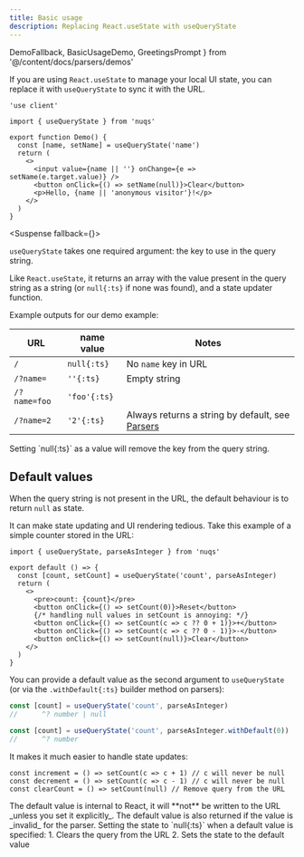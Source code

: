 ```yaml
---
title: Basic usage
description: Replacing React.useState with useQueryState
---
```


  DemoFallback,
  BasicUsageDemo,
  GreetingsPrompt
} from '@/content/docs/parsers/demos'

If you are using `React.useState` to manage your local UI state,
you can replace it with `useQueryState` to sync it with the URL.

```tsx
'use client'

import { useQueryState } from 'nuqs'

export function Demo() {
  const [name, setName] = useQueryState('name')
  return (
    <>
      <input value={name || ''} onChange={e => setName(e.target.value)} />
      <button onClick={() => setName(null)}>Clear</button>
      <p>Hello, {name || 'anonymous visitor'}!</p>
    </>
  )
}
```

<Suspense fallback={<DemoFallback/>}>
  <BasicUsageDemo />
</Suspense>

`useQueryState` takes one required argument: the key to use in the query string.

Like `React.useState`, it returns an array with the value present in the query
string as a string (or `null{:ts}` if none was found), and a state updater function.

Example outputs for our demo example:

| URL          | name value   | Notes                                                             |
| ------------ | ------------ | ----------------------------------------------------------------- |
| `/`          | `null{:ts}`  | No `name` key in URL                                              |
| `/?name=`    | `''{:ts}`    | Empty string                                                      |
| `/?name=foo` | `'foo'{:ts}` ||
| `/?name=2`   | `'2'{:ts}`   | Always returns a string by default, see [Parsers](/docs/parsers) |

<Callout title="Tip">
  Setting `null{:ts}` as a value will remove the key from the query string.
</Callout>

## Default values

When the query string is not present in the URL, the default behaviour is to
return `null` as state.

It can make state updating and UI rendering tedious.
Take this example of a simple counter stored in the URL:

```tsx
import { useQueryState, parseAsInteger } from 'nuqs'

export default () => {
  const [count, setCount] = useQueryState('count', parseAsInteger)
  return (
    <>
      <pre>count: {count}</pre>
      <button onClick={() => setCount(0)}>Reset</button>
      {/* handling null values in setCount is annoying: */}
      <button onClick={() => setCount(c => c ?? 0 + 1)}>+</button>
      <button onClick={() => setCount(c => c ?? 0 - 1)}>-</button>
      <button onClick={() => setCount(null)}>Clear</button>
    </>
  )
}
```

You can provide a default value as the second argument to `useQueryState` (or
via the `.withDefault{:ts}` builder method on parsers):

```ts
const [count] = useQueryState('count', parseAsInteger)
//      ^? number | null

const [count] = useQueryState('count', parseAsInteger.withDefault(0))
//      ^? number
```

It makes it much easier to handle state updates:

```tsx
const increment = () => setCount(c => c + 1) // c will never be null
const decrement = () => setCount(c => c - 1) // c will never be null
const clearCount = () => setCount(null) // Remove query from the URL
```

<Callout title="Note">
  The default value is internal to React, it will **not** be written to the
  URL _unless you set it explicitly_.
</Callout>

<Callout title="Tip">
  The default value is also returned if the value is _invalid_ for the parser.
</Callout>

<Callout title="Tip">
  Setting the state to `null{:ts}` when a default value is specified:
  1. Clears the query from the URL
  2. Sets the state to the default value
</Callout>
